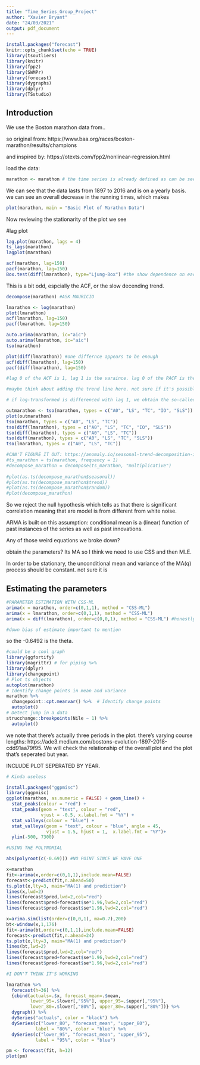 ```yaml
---
title: "Time_Series_Group_Project"
author: "Xavier Bryant"
date: "24/03/2021"
output: pdf_document
---
```


```r
install.packages("forecast")
knitr::opts_chunk$set(echo = TRUE)
library(tsoutliers)
library(knitr)
library(fpp2)
library(SWMPr)
library(forecast)
library(dygraphs)
library(dplyr)
library(TSstudio)
```
## Introduction 

We use the Boston marathon data from.. 

so original from: https://www.baa.org/races/boston-marathon/results/champions

and inspired by: https://otexts.com/fpp2/nonlinear-regression.html


load the data:


```r
marathon <- marathon # the time series is already defined as can be seen below
```


We can see that the data lasts from 1897 to 2016 and is on a yearly basis. we can see an overall decrease in the running times, which makes



```r
plot(marathon, main = "Basic Plot of Marathon Data")
```

Now reviewing the stationarity of the plot we see 

#lag plot

```r
lag.plot(marathon, lags = 4)
ts_lags(marathon) 
lagplot(marathon)
```


```r
acf(marathon, lag=150)
pacf(marathon, lag=150)
Box.test(diff(lmarathon), type="Ljung-Box") #the show dependence on each other which is a bit of an issue, there's autocorrelation lol

```


This is a bit odd, espcially the ACF, or the slow decending trend.


```r
decompose(marathon) #ASK MAURICIO
```



```r
lmarathon <- log(marathon)
plot(lmarathon)
acf(lmarathon, lag=150)
pacf(lmarathon, lag=150)
```


```r
auto.arima(marathon, ic="aic")
auto.arima(lmarathon, ic="aic")
tso(marathon)
```



```r
plot(diff(lmarathon)) #one differnce appears to be enough
acf(diff(lmarathon), lag=150)
pacf(diff(lmarathon), lag=150)

#lag 0 of the ACF is 1, lag 1 is the varaince. lag 0 of the PACF is the variance

#maybe think about adding the trend line here. not sure if it's possible.

# if log-transformed is differenced with lag 1, we obtain the so-called log-return
```



```r
outmarathon <- tso(marathon, types = c("A0", "LS", "TC", "IO", "SLS")) #considered all the types of outlier possible
plot(outmarathon)
tso(marathon, types = c("A0", "LS", "TC"))
tso(diff(lmarathon), types = c("A0", "LS", "TC", "IO", "SLS"))
tso(diff(lmarathon), types = c("A0", "LS", "TC"))
tso(diff(marathon), types = c("A0", "LS", "TC", "SLS"))
tso(lmarathon, types = c("A0", "LS", "TC"))

```



```r
#CAN'T FIGURE IT OUT: https://anomaly.io/seasonal-trend-decomposition-in-r/index.html
#ts_marathon = ts(marathon, frequency = 1)
#decompose_marathon = decompose(ts_marathon, "multiplicative")
 
#plot(as.ts(decompose_marathon$seasonal))
#plot(as.ts(decompose_marathon$trend))
#plot(as.ts(decompose_marathon$random))
#plot(decompose_marathon)
```

So we reject the null hypothesis which tells as that there is significant correlation meaning that are model is from different from white noise.

ARMA is built on this assumption: conditional mean is a (linear) function of past instances
of the series as well as past innovations.

Any of those weird equations we broke down?

obtain the parameters? Its MA so I think we need to use CSS and then MLE.

In order to be stationary, the unconditional mean and variance of the
MA(q) process should be constant. not sure it is




## Estimating the parameters


```r
#PARAMETER ESTIMATION WITH CSS-ML
arima(x = marathon, order=c(0,1,1), method = "CSS-ML")
arima(x = lmarathon, order=c(0,1,1), method = "CSS-ML")
arima(x = diff(lmarathon), order=c(0,0,1), method = "CSS-ML") #honestly doesn't really change that much

#down bias of estimate important to mention
```

so the -0.6492 is the theta. 





```r
#could be a cool graph
library(ggfortify)
library(magrittr) # for piping %>%
library(dplyr)
library(changepoint)
# Plot ts objects
autoplot(marathon)
# Identify change points in mean and variance
marathon %>%
  changepoint::cpt.meanvar() %>%  # Identify change points
  autoplot()
# Detect jump in a data
strucchange::breakpoints(Nile ~ 1) %>%
  autoplot()
```


we note that there's actually three periods in the plot. there's varying course lengths: https://ade3.medium.com/bostons-evolution-1897-2018-cdd91aa79f95. We will check the relationship of the overall plot and the plot that's seperated but year. 

INCLUDE PLOT SEPERATED BY YEAR.



```r

# Kinda useless

install.packages("ggpmisc")
library(ggpmisc)
ggplot(marathon, as.numeric = FALSE) + geom_line() + 
  stat_peaks(colour = "red") +
  stat_peaks(geom = "text", colour = "red", 
             vjust = -0.5, x.label.fmt = "%Y") +
  stat_valleys(colour = "blue") +
  stat_valleys(geom = "text", colour = "blue", angle = 45,
               vjust = 1.5, hjust = 1,  x.label.fmt = "%Y")+
  ylim(-500, 7300)
```


```r
#USING THE POLYNOMIAL

abs(polyroot(c(-0.69))) #NO POINT SINCE WE HAVE ONE

```




```r
x=marathon
fit<-arima(x,order=c(0,1,1),include.mean=FALSE)
forecast<-predict(fit,n.ahead=50)
ts.plot(x,lty=3, main="MA(1) and prediction")
lines(x,lwd=2)
lines(forecast$pred,lwd=2,col="red")
lines(forecast$pred+forecast$se*1.96,lwd=2,col="red")
lines(forecast$pred-forecast$se*1.96,lwd=2,col="red")
```



```r
x=arima.sim(list(order=c(0,0,1), ma=0.7),200)
bt<-window(x,1,176)
fit<-arima(bt,order=c(0,1,1),include.mean=FALSE)
forecast<-predict(fit,n.ahead=24)
ts.plot(x,lty=3, main="MA(1) and prediction")
lines(bt,lwd=2)
lines(forecast$pred,lwd=2,col="red")
lines(forecast$pred+forecast$se*1.96,lwd=2,col="red")
lines(forecast$pred-forecast$se*1.96,lwd=2,col="red")
```




```r

#I DON'T THINK IT'S WORKING

lmarathon %>%
  forecast(h=36) %>%
  {cbind(actuals=.$x, forecast_mean=.$mean,
         lower_95=.$lower[,"95%"], upper_95=.$upper[,"95%"],
         lower_80=.$lower[,"80%"], upper_80=.$upper[,"80%"])} %>%
  dygraph() %>%
  dySeries("actuals", color = "black") %>%
  dySeries(c("lower_80", "forecast_mean", "upper_80"),
           label = "80%", color = "blue") %>%
  dySeries(c("lower_95", "forecast_mean", "upper_95"),
           label = "95%", color = "blue")
```

```r
pm <- forecast(fit, h=12)
plot(pm)
```

